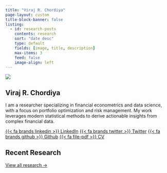 ```yaml
---
title: "Viraj R. Chordiya"
page-layout: custom
title-block-banner: false
listing:
  - id: research-posts
    contents: research
    sort: "date desc"
    type: default
    fields: [image, title, description]
    max-items: 3
    feed: false
    image-align: left
---
```


::: {.hero-section}
::: {.container}
::: {.hero-content}
::: {.hero-image}
![](viraj.jpeg){.profile-img}
:::

::: {.hero-text}
# Viraj R. Chordiya

I am a researcher specializing in financial econometrics and data science, with a focus on portfolio optimization and risk management. My work leverages modern statistical methods to derive actionable insights from complex financial data.

::: {.hero-links}
[{{< fa brands linkedin >}} LinkedIn](https://www.linkedin.com/in/virajchordiya/){.btn .btn-outline-primary .btn-sm target="_blank"}
[{{< fa brands twitter >}} Twitter](https://twitter.com/ChordiyaViraj){.btn .btn-outline-primary .btn-sm target="_blank"}
[{{< fa brands github >}} Github](https://github.com/viraj-550){.btn .btn-outline-primary .btn-sm target="_blank"}
[{{< fa file-pdf >}} CV](cv_viraj_chordiya.pdf){.btn .btn-primary .btn-sm target="_blank"}
:::
:::
:::
:::
:::

::: {.research-section}
::: {.container}
## Recent Research

::: {#research-posts .research-list}
:::

::: {.text-center .mt-4}
[View all research →](research.qmd){.btn .btn-outline-primary}
:::
:::
:::

<script>
document.addEventListener('DOMContentLoaded', function() {
  console.log('🔥 Script loaded - adding static research links...');
  
  function addLinksToItems() {
    // Find all research posts
    let listingItems = document.querySelectorAll('#listing-research-posts .quarto-post');
    if (listingItems.length === 0) {
      listingItems = document.querySelectorAll('.quarto-listing .quarto-post');
    }
    
    console.log('🔍 Found', listingItems.length, 'listing items');
    
    if (listingItems.length === 0) {
      console.log('⏳ No items found, retrying in 500ms...');
      setTimeout(addLinksToItems, 500);
      return;
    }
    
    // Define links for each research item (based on title matching)
    const researchLinks = {
      'Thin Markets, Thick Premiums': [
        { text: '📄 Paper (PDF)', href: 'https://papers.ssrn.com', class: 'btn-outline-primary' },
        { text: '📊 SSRN', href: 'https://papers.ssrn.com', class: 'btn-outline-secondary' },
        { text: '💻 Data & Code', href: 'https://github.com/viraj-550', class: 'btn-outline-success' }
      ]
      // Add more research items here as needed
    };
    
    listingItems.forEach(function(item, index) {
      // Skip if already processed
      if (item.querySelector('.listing-links')) {
        console.log('⚠️ Item', index, 'already processed, skipping');
        return;
      }
      
      console.log('⚙️ Processing item', index);
      
      // Find title link and title text
      const titleLink = item.querySelector('.listing-title a');
      
      if (titleLink) {
        const href = titleLink.getAttribute('href');
        const titleText = titleLink.textContent.trim();
        console.log('🔗 Found title:', titleText, '-> Link:', href);
        
        // Create links container
        const linksContainer = document.createElement('div');
        linksContainer.className = 'listing-links';
        linksContainer.style.marginTop = '1.5rem';
        linksContainer.style.paddingTop = '1rem';
        linksContainer.style.borderTop = '1px solid #e9ecef';
        linksContainer.style.display = 'flex';
        linksContainer.style.flexWrap = 'nowrap';
        linksContainer.style.gap = '0.35rem';
        linksContainer.style.overflowX = 'auto';
        
        // Add specific links for this research item if available
        if (researchLinks[titleText]) {
          console.log('📎 Adding predefined links for:', titleText);
          researchLinks[titleText].forEach(function(linkData, linkIndex) {
            console.log('➕ Adding link', linkIndex, ':', linkData.text);
            
            const linkElement = document.createElement('a');
            linkElement.href = linkData.href;
            linkElement.target = '_blank';
            linkElement.className = 'btn ' + linkData.class;
            linkElement.style.fontSize = '0.7rem';
            linkElement.style.padding = '0.25rem 0.5rem';
            linkElement.style.borderRadius = '4px';
            linkElement.style.whiteSpace = 'nowrap';
            linkElement.style.flexShrink = '0';
            linkElement.style.minHeight = '24px';
            linkElement.style.lineHeight = '1';
            linkElement.innerHTML = linkData.text;
            
            linksContainer.appendChild(linkElement);
          });
        }
        
        // Add "Read More" link at the end
        const readMoreLink = document.createElement('a');
        readMoreLink.href = href;
        readMoreLink.className = 'btn btn-primary';
        readMoreLink.style.fontSize = '0.7rem';
        readMoreLink.style.padding = '0.25rem 0.5rem';
        readMoreLink.style.borderRadius = '4px';
        readMoreLink.style.whiteSpace = 'nowrap';
        readMoreLink.style.flexShrink = '0';
        readMoreLink.style.minHeight = '24px';
        readMoreLink.style.lineHeight = '1';
        readMoreLink.innerHTML = '<i class="bi bi-arrow-right"></i> Read More';
        linksContainer.appendChild(readMoreLink);
        
        // Insert the links container
        const bodyDiv = item.querySelector('.body');
        if (bodyDiv) {
          bodyDiv.appendChild(linksContainer);
          console.log('✅ Added links to item', index);
        } else {
          console.log('❌ No .body div found for item', index);
        }
      } else {
        console.log('❌ No title link found for item', index);
      }
    });
  }
  
  // Start immediately, then retry if needed
  addLinksToItems();
  
  // Also try again after a longer delay in case quarto listing is still loading
  setTimeout(addLinksToItems, 2000);
});
</script>
